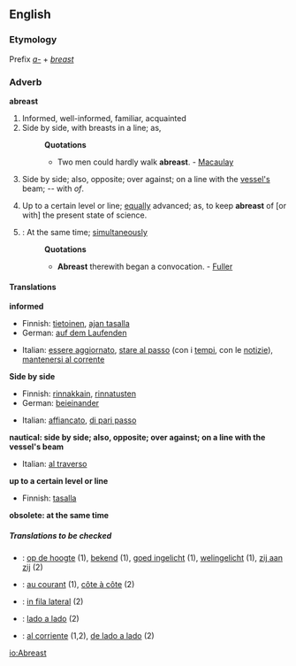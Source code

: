 ==English==

===Etymology===
Prefix ''[[a-]]'' + ''[[breast]]''
===Adverb===
'''abreast'''

#Informed, well-informed, familiar, acquainted
#Side by side, with breasts in a line; as,
#:'''Quotations'''
#:*Two men could hardly walk '''abreast'''. - [[Macaulay]]
#{{nautical}} Side by side; also, opposite; over against; on a line with the [[vessel's]] beam; -- with ''of''.
#Up to a certain level or line; [[equally]] advanced; as, to keep '''abreast''' of [or with] the present state of science.
#{{obsolete}}: At the same time; [[simultaneously]]
#:'''Quotations'''
#:*'''Abreast''' therewith began a convocation. - [[Fuller]]

====Translations====
'''informed'''
{{top}}
*Finnish: [[tietoinen]], [[ajan tasalla]]
*German: [[auf dem Laufenden]]
{{mid}}
*Italian: [[essere aggiornato]], [[stare al passo]] (con i [[tempi]], con le [[notizie]]), [[mantenersi al corrente]]
{{bottom}}

'''Side by side'''
{{top}}
*Finnish: [[rinnakkain]], [[rinnatusten]]
*German: [[beieinander]]
{{mid}}
*Italian: [[affiancato]], [[di pari passo]]
{{bottom}}

'''nautical: side by side; also, opposite; over against; on a line with the vessel's beam'''
{{top}}
*Italian: [[al traverso]]
{{mid}}
{{bottom}}

'''up to a certain level or line'''
{{top}}
*Finnish: [[tasalla]]
{{mid}}
{{bottom}}

'''obsolete: at the same time'''
{{top}}
{{mid}}
{{bottom}}

=====Translations to be checked=====
{{checktrans}}
*{{ttbc|Dutch}}: [[op de hoogte]] (1), [[bekend]] (1), [[goed ingelicht]] (1), [[welingelicht]] (1), [[zij aan zij]] (2)
*{{ttbc|French}}: [[au courant]] (1), [[côte à côte]] (2)
*{{ttbc|Interlingua}}: [[in fila lateral]] (2)
*{{ttbc|Portuguese}}: [[lado a lado]] (2)
*{{ttbc|Spanish}}: [[al corriente]] (1,2), [[de lado a lado]] (2)

[[io:Abreast]]